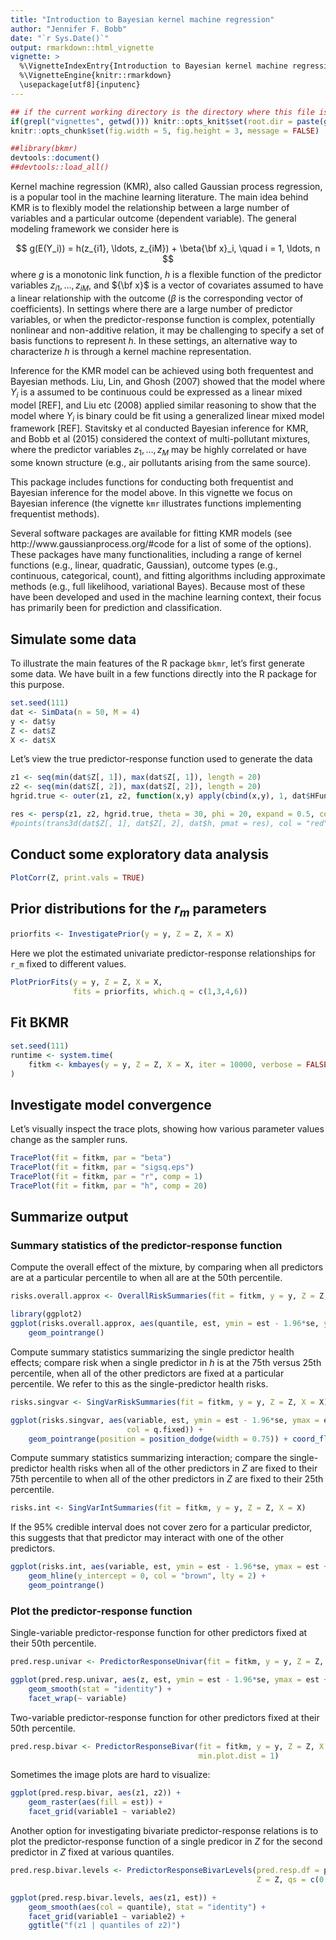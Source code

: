 ```yaml
---
title: "Introduction to Bayesian kernel machine regression"
author: "Jennifer F. Bobb"
date: "`r Sys.Date()`"
output: rmarkdown::html_vignette
vignette: >
  %\VignetteIndexEntry{Introduction to Bayesian kernel machine regression}
  %\VignetteEngine{knitr::rmarkdown}
  \usepackage[utf8]{inputenc}
---
```


```r
## if the current working directory is the directory where this file is located rather than the project directory, set the working directory to the project directory
if(grepl("vignettes", getwd())) knitr::opts_knit$set(root.dir = paste(getwd(), "..", sep = "/"))
knitr::opts_chunk$set(fig.width = 5, fig.height = 3, message = FALSE)
```

```r
##library(bkmr)
devtools::document()
##devtools::load_all()
```

Kernel machine regression (KMR), also called Gaussian process regression, is a popular tool in the machine learning literature. The main idea behind KMR is to flexibly model the relationship between a large number of variables and a particular outcome (dependent variable). The general modeling framework we consider here is 

$$
g(E(Y_i)) = h(z_{i1}, \ldots, z_{iM}) + \beta{\bf x}_i, \quad i = 1, \ldots, n
$$
where $g$ is a monotonic link function, $h$ is a flexible function of the predictor variables $z_{i1}, \ldots, z_{iM}$, and ${\bf x}$ is a vector of covariates assumed to have a linear relationship with the outcome ($\beta$ is the corresponding vector of coefficients). In settings where there are a large number of predictor variables, or when the predictor-response function is complex, potentially nonlinear and non-additive relation, it may be challenging to specify a set of basis functions to represent $h$. In these settings, an alternative way to characterize $h$ is through a kernel machine representation.

Inference for the KMR model can be achieved using both frequentest and Bayesian methods. Liu, Lin, and Ghosh (2007) showed that the model where $Y_i$ is a assumed to be continuous could be expressed as a linear mixed model [REF], and Liu etc (2008) applied similar reasoning to show that the model where $Y_i$ is binary could be fit using a generalized linear mixed model framework [REF]. Stavitsky et al conducted Bayesian inference for KMR, and Bobb et al (2015) considered the context of multi-pollutant mixtures, where the predictor variables $z_1, \ldots, z_M$ may be highly correlated or have some known structure (e.g., air pollutants arising from the same source). 

This package includes functions for conducting both frequentist and Bayesian inference for the model above. In this vignette we focus on Bayesian inference (the vignette `kmr` illustrates functions implementing frequentist methods).

Several software packages are available for fitting KMR models (see http://www.gaussianprocess.org/#code for a list of some of the options). These packages have many functionalities, including a range of kernel functions (e.g., linear, quadratic, Gaussian), outcome types (e.g., continuous, categorical, count), and fitting algorithms including approximate methods (e.g., full likelihood, variational Bayes). Because most of these have been developed and used in the machine learning context, their focus has primarily been for prediction and classification. 



<!-- 
Briefly, a kernel machine representation for $h$ depends on specifying a kernel function
--> 


## Simulate some data

To illustrate the main features of the R package `bkmr`, let's first generate some data. We have built in a few functions directly into the R package for this purpose.

```r
set.seed(111)
dat <- SimData(n = 50, M = 4)
y <- dat$y
Z <- dat$Z
X <- dat$X
```

Let's view the true predictor-response function used to generate the data
```r
z1 <- seq(min(dat$Z[, 1]), max(dat$Z[, 1]), length = 20)
z2 <- seq(min(dat$Z[, 2]), max(dat$Z[, 2]), length = 20)
hgrid.true <- outer(z1, z2, function(x,y) apply(cbind(x,y), 1, dat$HFun))

res <- persp(z1, z2, hgrid.true, theta = 30, phi = 20, expand = 0.5, col = "lightblue", xlab = "", ylab = "", zlab = "")
#points(trans3d(dat$Z[, 1], dat$Z[, 2], dat$h, pmat = res), col = "red", pch = 19, cex = 0.5)
```


## Conduct some exploratory data analysis

```r
PlotCorr(Z, print.vals = TRUE)
```

## Prior distributions for the $r_m$ parameters

```r
priorfits <- InvestigatePrior(y = y, Z = Z, X = X)
```

Here we plot the estimated univariate predictor-response relationships for `r_m` fixed to different values.
```r
PlotPriorFits(y = y, Z = Z, X = X, 
              fits = priorfits, which.q = c(1,3,4,6))
```

## Fit BKMR 

```r
set.seed(111)
runtime <- system.time(
    fitkm <- kmbayes(y = y, Z = Z, X = X, iter = 10000, verbose = FALSE, varsel = TRUE)
)
```

## Investigate model convergence

Let's visually inspect the trace plots, showing how various parameter values change as the sampler runs.

```r
TracePlot(fit = fitkm, par = "beta")
TracePlot(fit = fitkm, par = "sigsq.eps")
TracePlot(fit = fitkm, par = "r", comp = 1)
TracePlot(fit = fitkm, par = "h", comp = 20)
```

## Summarize output

### Summary statistics of the predictor-response function

Compute the overall effect of the mixture, by comparing when all predictors are at a particular percentile to when all are at the 50th percentile.

```r
risks.overall.approx <- OverallRiskSummaries(fit = fitkm, y = y, Z = Z, X = X)
```

```r
library(ggplot2)
ggplot(risks.overall.approx, aes(quantile, est, ymin = est - 1.96*se, ymax = est + 1.96*se)) + 
    geom_pointrange()
```

Compute summary statistics summarizing the single predictor health effects; compare risk when a single predictor in $h$ is at the 75th versus 25th percentile, when all of the other predictors are fixed at a particular percentile. We refer to this as the single-predictor health risks.

```r
risks.singvar <- SingVarRiskSummaries(fit = fitkm, y = y, Z = Z, X = X)
```

```r
ggplot(risks.singvar, aes(variable, est, ymin = est - 1.96*se, ymax = est + 1.96*se, 
                          col = q.fixed)) + 
    geom_pointrange(position = position_dodge(width = 0.75)) + coord_flip()
```

Compute summary statistics summarizing interaction; compare the single-predictor health risks when all of the other predictors in $Z$ are fixed to their 75th percentile to when all of the other predictors in $Z$ are fixed to their 25th percentile.

```r
risks.int <- SingVarIntSummaries(fit = fitkm, y = y, Z = Z, X = X)
```

If the 95% credible interval does not cover zero for a particular predictor, this suggests that that predictor may interact with one of the other predictors.
```r
ggplot(risks.int, aes(variable, est, ymin = est - 1.96*se, ymax = est + 1.96*se)) + 
    geom_hline(y_intercept = 0, col = "brown", lty = 2) +
    geom_pointrange()
```

### Plot the predictor-response function

Single-variable predictor-response function for other predictors fixed at their 50th percentile.

```r
pred.resp.univar <- PredictorResponseUnivar(fit = fitkm, y = y, Z = Z, X = X)
```

```r
ggplot(pred.resp.univar, aes(z, est, ymin = est - 1.96*se, ymax = est + 1.96*se)) + 
    geom_smooth(stat = "identity") + 
    facet_wrap(~ variable)
```

Two-variable predictor-response function for other predictors fixed at their 50th percentile.

```r
pred.resp.bivar <- PredictorResponseBivar(fit = fitkm, y = y, Z = Z, X = X, 
                                          min.plot.dist = 1)
```

Sometimes the image plots are hard to visualize:
```r
ggplot(pred.resp.bivar, aes(z1, z2)) + 
    geom_raster(aes(fill = est)) + 
    facet_grid(variable1 ~ variable2)
```

Another option for investigating bivariate predictor-response relations is to plot the predictor-response function of a single predicor in $Z$ for the second predictor in $Z$ fixed at various quantiles.
```r
pred.resp.bivar.levels <- PredictorResponseBivarLevels(pred.resp.df = pred.resp.bivar, 
                                                       Z = Z, qs = c(0.25, 0.5, 0.75))
```

```r
ggplot(pred.resp.bivar.levels, aes(z1, est)) + 
    geom_smooth(aes(col = quantile), stat = "identity") + 
    facet_grid(variable1 ~ variable2) +
    ggtitle("f(z1 | quantiles of z2)")
```

































